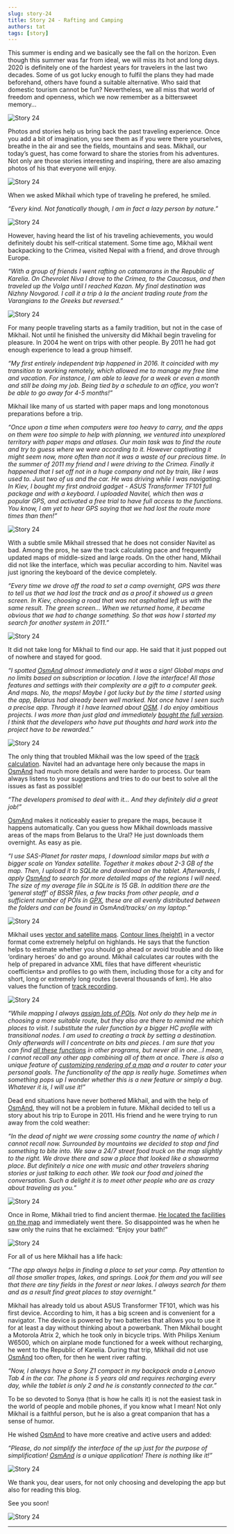 ```yaml
---
slug: story-24
title: Story 24 - Rafting and Camping
authors: tat
tags: [story]
---
```


This summer is ending and we basically see the fall on the horizon. Even though this summer was far from ideal, we will miss its hot and long days. 2020 is definitely one of the hardest years for travelers in the last two decades. Some of us got lucky enough to fulfil the plans they had made beforehand, others have found a suitable alternative. Who said that domestic tourism cannot be fun? Nevertheless, we all miss that world of freedom and openness, which we now remember as a bittersweet memory…

![Story 24](./8.jpg)

<!--truncate-->

Photos and stories help us bring back the past traveling experience. Once you add a bit of imagination, you see them as if you were there yourselves, breathe in the air and see the fields, mountains and seas. Mikhail, our today’s guest, has come forward to share the stories from his adventures. Not only are those stories interesting and inspiring, there are also amazing photos of his that everyone will enjoy.

![Story 24](./10.jpg)

When we asked Mikhail which type of traveling he prefered, he smiled. 

_“Every kind. Not fanatically though, I am in fact a lazy person by nature.”_  

![Story 24](./7.jpg)

However, having heard the list of his traveling achievements, you would definitely doubt his self-critical statement. Some time ago, Mikhail went backpacking to the Crimea, visited Nepal with a friend, and drove through Europe.

_“With a group of friends I went rafting on catamarans in the Republic of Karelia. On Chevrolet Niva I drove to the Crimea, to the Caucasus, and then traveled up the Volga until I reached Kazan. My final destination was Nizhny Novgorod. I call it a trip à la the ancient trading route from the Varangians to the Greeks but reversed.”_

![Story 24](./9.jpg)

For many people traveling starts as a family tradition, but not in the case of Mikhail. Not until he finished the university did Mikhail begin traveling for pleasure. In 2004 he went on trips with other people. By 2011 he had got enough experience to lead a group himself.

_“My first entirely independent trip happened in 2016. It coincided with my transition to working remotely, which allowed me to manage my free time and vacation. For instance, I am able to leave for a week or even a month and still be doing my job. Being tied by a schedule to an office, you won’t be able to go away for 4-5 months!”_

Mikhail like many of us started with paper maps and long monotonous preparations before a trip.

_“Once upon a time when computers were too heavy to carry, and the apps on them were too simple to help with planning, we ventured into unexplored territory with paper maps and atlases. Our main task was to find the route and try to guess where we were according to it. However captivating it might seem now, more often than not it was a waste of our precious time. In the summer of 2011 my friend and I were driving to the Crimea. Finally it happened that I set off not in a huge company and not by train, like I was used to. Just two of us and the car. He was driving while I was navigating. In Kiev, I bought my first android gadget - ASUS Transformer TF101 full package and with a keyboard. I uploaded Navitel, which then was a popular GPS, and activated a free trial to have full access to the functions. You know, I am yet to hear GPS saying that we had lost the route more times than then!”_

![Story 24](./1.jpg)

With a subtle smile Mikhail stressed that he does not consider Navitel as bad. Among the pros, he saw the track calculating pace and frequently updated maps of middle-sized and large roads. On the other hand, Mikhail did not like the interface, which was peculiar according to him. Navitel was just ignoring the keyboard of the device completely.

_“Every time we drove off the road to set a camp overnight, GPS was there to tell us that we had lost the track and as a proof it showed us a green screen. In Kiev, choosing a road that was not asphalted left us with the same result. The green screen… When we returned home, it became obvious that we had to change something. So that was how I started my search for another system in 2011.”_

![Story 24](./5.jpg)

It did not take long for Mikhail to find our app. He said that it just popped out of nowhere and stayed for good.

_“I spotted <a href="https://osmand.net/">OsmAnd</a> almost immediately and it was a sign! Global maps and no limits based on subscription or location. I love the interface! All those features and settings with their complexity are a gift to a computer geek. And maps. No, the maps! Maybe I got lucky but by the time I started using the app, Belarus had already been well marked. Not once have I seen such a precise app. Through it I have learned about <a href="https://www.openstreetmap.org/">OSM</a>. I do enjoy ambitious projects. I was more than just glad and immediately <a href="https://osmand.net/features/osmand_purchases">bought the full version</a>. I think that the developers who have put thoughts and hard work into the project have to be rewarded.”_

![Story 24](./6.jpg)

The only thing that troubled Mikhail was the low speed of the <a href="https://osmand.net/docs/user/plan-route/create-route">track calculation</a>. Navitel had an advantage here only because the maps in <a href="https://osmand.net/">OsmAnd</a> had much more details and were harder to process. Our team always listens to your suggestions and tries to do our best to solve all the issues as fast as possible!

_“The developers promised to deal with it... And they definitely did a great job!”_

<a href="https://osmand.net/">OsmAnd</a> makes it noticeably easier to prepare the maps, because it happens automatically. Can you guess how Mikhail downloads massive areas of the maps from Belarus to the Ural? He just downloads them overnight. As easy as pie.

_“I use SAS-Planet for raster maps, I download similar maps but with a bigger scale on Yandex satellite. Together it makes about 2-3 GB of the map. Then, I upload it to SQLite and download on the tablet. Afterwards, I apply <a href="https://osmand.net/">OsmAnd</a> to search for more detailed maps of the regions I will need. The size of my average file in SQLite is 15 GB. In addition there are the ‘general staff’ of BSSR files, a few tracks from other people, and a sufficient number of POIs in <a href="https://osmand.net/docs/user/plugins/trip-recording">GPX</a>, these are all evenly distributed between the folders and can be found in OsmAnd/tracks/ on my laptop.”_

![Story 24](./14.jpg)

Mikhail uses <a href="https://osmand.net/docs/user/plugins/online-map">vector and satellite maps</a>. <a href="https://osmand.net/docs/user/plugins/contour-lines">Contour lines (height)</a> in a vector format come extremely helpful on highlands. He says that the function helps to estimate whether you should go ahead or avoid trouble and do like ‘ordinary heroes’ do and go around. Mikhail calculates car routes with the help of prepared in advance XML files that have different «heuristic coefficients» and profiles to go with them, including those for a city and for short, long or extremely long routes (several thousands of km). He also values the function of <a href="https://osmand.net/docs/user/plugins/trip-recording">track recording</a>.

![Story 24](./11.jpg)

_“While mapping I always <a href="https://osmand.net/docs/user/navigation/route-navigation#navigation-options">assign lots of POIs</a>. Not only do they help me in choosing a more suitable route, but they also are there to remind me which places to visit. I substitute the ruler function by a bigger HC profile with transitional nodes. I am used to creating a track by setting a destination. Only afterwards will I concentrate on bits and pieces. I am sure that you can find <a href="https://osmand.net/docs/user/">all these functions</a> in other programs, but never all in one...I mean, I cannot recall any other app combining all of them at once. There is also a unique feature of <a href="https://osmand.net/docs/user/map/">customizing rendering of a map</a> and a router to cater your personal goals. The functionality of the app is really huge. Sometimes when something pops up I wonder whether this is a new feature or simply a bug. Whatever it is, I will use it!”_

Dead end situations have never bothered Mikhail, and with the help of <a href="https://osmand.net/">OsmAnd</a>, they will not be a problem in future. Mikhail decided to tell us a story about his trip to Europe in 2011. His friend and he were trying to run away from the cold weather:

_“In the dead of night we were crossing some country the name of which I cannot recall now. Surrounded by mountains we decided to stop and find something to bite into. We saw a 24/7 street food truck on the map slightly to the right. We drove there and saw a place that looked like a shawarma place. But definitely a nice one with music and other travelers sharing stories or just talking to each other. We took our food and joined the conversation. Such a delight it is to meet other people who are as crazy about traveling as you.”_

![Story 24](./4.jpg)

Once in Rome, Mikhail tried to find ancient thermae. <a href="https://osmand.net/docs/user/search/">He located the facilities on the map</a> and immediately went there. So disappointed was he when he saw only the ruins that he exclaimed: “Enjoy your bath!”

![Story 24](./12.jpg)

For all of us here Mikhail has a life hack:

_“The app always helps in finding a place to set your camp. Pay attention to all those smaller tropes, lakes, and springs. Look for them and you will see that there are tiny fields in the forest or near lakes. I always search for them and as a result find great places to stay overnight.”_

Mikhail has already told us about ASUS Transformer TF101, which was his first device.  According to him, it has a big screen and is convenient for a navigator. The device is powered by two batteries that allows you to use it for at least a day without thinking about a powerbank. Then Mikhail bought a Motorola Atrix 2, which he took only in bicycle trips. With Philips Xenium W6500, which on airplane mode functioned for a week without recharging, he went to the Republic of Karelia. During that trip, Mikhail did not use <a href="https://osmand.net/">OsmAnd</a> too often, for then he went river rafting. 

_“Now, I always have a Sony Z1 compact in my backpack andа a Lenovo Tab 4 in the car. The phone is 5 years old and requires recharging every day, while the tablet is only 2 and he is constantly connected to the car.”_ 

To be so devoted to Sonya (that is how he calls it) is not the easiest task in the world of people and mobile phones, if you know what I mean! Not only Mikhail is a faithful person, but he is also a great companion that has a sense of humor.

He wished <a href="https://osmand.net/">OsmAnd</a> to have more creative and active users and added:

_“Please, do not simplify the interface of the up just for the purpose of simplification! <a href="https://osmand.net/">OsmAnd</a> is a unique application! There is nothing like it!”_

![Story 24](./3.jpg)

We thank you, dear users, for not only choosing and developing the app but also for reading this blog.

See you soon!

![Story 24](./13.jpg)
_________________________________________________

<LinksSocial/>
<LinksTelegram/>

<AndroidStore/>
<AppleStore/>